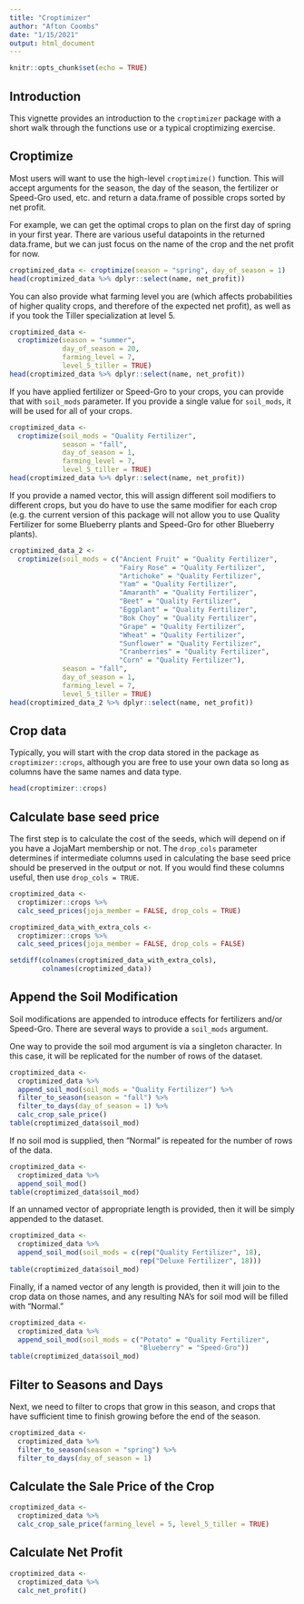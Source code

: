 ```yaml
---
title: "Croptimizer"
author: "Afton Coombs"
date: "1/15/2021"
output: html_document
---
```


```r
knitr::opts_chunk$set(echo = TRUE)
```

## Introduction
This vignette provides an introduction to the `croptimizer` package
with a short walk through the functions use or a typical croptimizing
exercise.

## Croptimize
Most users will want to use the high-level `croptimize()` function. This
will accept arguments for the season, the day of the season, the fertilizer
or Speed-Gro used, etc. and return a data.frame of possible crops sorted 
by net profit.

For example, we can get the optimal crops to plan on the first day of spring 
in your first year. There are various useful datapoints in the returned
data.frame, but we can just focus on the name of the crop and the net profit
for now.

```r
croptimized_data <- croptimize(season = "spring", day_of_season = 1)
head(croptimized_data %>% dplyr::select(name, net_profit))
```

You can also provide what farming level you are (which affects probabilities 
of higher quality crops, and therefore of the expected net profit), as well as
if you took the Tiller specialization at level 5.

```r
croptimized_data <- 
  croptimize(season = "summer",
             day_of_season = 20,
             farming_level = 7,
             level_5_tiller = TRUE)
head(croptimized_data %>% dplyr::select(name, net_profit))
```

If you have applied fertilizer or Speed-Gro to your crops, you can provide
that with `soil_mods` parameter. If you provide a single value for `soil_mods`,
it will be used for all of your crops.

```r
croptimized_data <- 
  croptimize(soil_mods = "Quality Fertilizer",
             season = "fall",
             day_of_season = 1,
             farming_level = 7,
             level_5_tiller = TRUE)
head(croptimized_data %>% dplyr::select(name, net_profit))
```

If you provide a named vector, this will assign different soil modifiers to
different crops, but you do have to use the same modifier for each crop (e.g.
the current version of this package will not allow you to use Quality Fertilizer
for some Blueberry plants and Speed-Gro for other Blueberry plants).

```r
croptimized_data_2 <- 
  croptimize(soil_mods = c("Ancient Fruit" = "Quality Fertilizer",
                           "Fairy Rose" = "Quality Fertilizer",
                           "Artichoke" = "Quality Fertilizer",
                           "Yam" = "Quality Fertilizer",
                           "Amaranth" = "Quality Fertilizer",
                           "Beet" = "Quality Fertilizer",
                           "Eggplant" = "Quality Fertilizer",
                           "Bok Choy" = "Quality Fertilizer",
                           "Grape" = "Quality Fertilizer",
                           "Wheat" = "Quality Fertilizer",
                           "Sunflower" = "Quality Fertilizer",
                           "Cranberries" = "Quality Fertilizer",
                           "Corn" = "Quality Fertilizer"),
             season = "fall",
             day_of_season = 1,
             farming_level = 7,
             level_5_tiller = TRUE)
head(croptimized_data_2 %>% dplyr::select(name, net_profit))
```


## Crop data
Typically, you will start with the crop data stored in the package
as `croptimizer::crops`, although you are free to use your own data
so long as columns have the same names and data type.

```r
head(croptimizer::crops)
```

## Calculate base seed price
The first step is to calculate the cost of the seeds, which will depend on if you have a JojaMart membership or not. The `drop_cols`
parameter determines if intermediate columns used in calculating 
the base seed price should be preserved in the output or not. If you
would find these columns useful, then use `drop_cols = TRUE`.

```r
croptimized_data <-
  croptimizer::crops %>%
  calc_seed_prices(joja_member = FALSE, drop_cols = TRUE)
```

```r
croptimized_data_with_extra_cols <-
  croptimizer::crops %>%
  calc_seed_prices(joja_member = FALSE, drop_cols = FALSE)
```

```r
setdiff(colnames(croptimized_data_with_extra_cols),
        colnames(croptimized_data))
```

## Append the Soil Modification
Soil modifications are appended to introduce effects for fertilizers
and/or Speed-Gro. There are several ways to provide a `soil_mods` argument.

One way to provide the soil mod argument is via a singleton character. In this case, it will be replicated for the number of rows of the dataset.

```r
croptimized_data <-
  croptimized_data %>%
  append_soil_mod(soil_mods = "Quality Fertilizer") %>%
  filter_to_season(season = "fall") %>%
  filter_to_days(day_of_season = 1) %>% 
  calc_crop_sale_price()
table(croptimized_data$soil_mod)
```

If no soil mod is supplied, then "Normal" is repeated for the number of rows of the data.
```r
croptimized_data <-
  croptimized_data %>%
  append_soil_mod()
table(croptimized_data$soil_mod)
```

If an unnamed vector of appropriate length is provided, then it will be simply appended to the dataset.

```r
croptimized_data <-
  croptimized_data %>%
  append_soil_mod(soil_mods = c(rep("Quality Fertilizer", 18),
                                rep("Deluxe Fertilizer", 18)))
table(croptimized_data$soil_mod)
```

Finally, if a named vector of any length is provided, then it
will join to the crop data on those names, and any resulting NA's for soil mod will be filled with "Normal."

```r
croptimized_data <-
  croptimized_data %>%
  append_soil_mod(soil_mods = c("Potato" = "Quality Fertilizer",
                                "Blueberry" = "Speed-Gro"))
table(croptimized_data$soil_mod)
```

## Filter to Seasons and Days
Next, we need to filter to crops that grow in this season, and crops
that have sufficient time to finish growing before the end of the season.
```r
croptimized_data <-
  croptimized_data %>%
  filter_to_season(season = "spring") %>%
  filter_to_days(day_of_season = 1)
```

## Calculate the Sale Price of the Crop
```r
croptimized_data <-
  croptimized_data %>%
  calc_crop_sale_price(farming_level = 5, level_5_tiller = TRUE)
```

## Calculate Net Profit
```r
croptimized_data <-
  croptimized_data %>%
  calc_net_profit()
```
